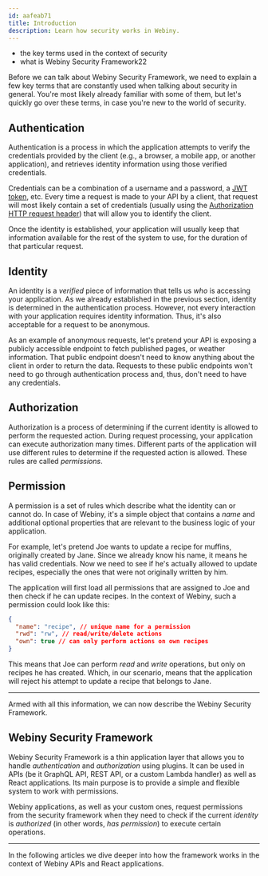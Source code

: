 ```yaml
---
id: aafeab71
title: Introduction
description: Learn how security works in Webiny.
---
```



<Alert type="success" title="What you'll learn">

- the key terms used in the context of security
- what is Webiny Security Framework22

</Alert>

Before we can talk about Webiny Security Framework, we need to explain a few key terms that are constantly used when talking about security in general. You're most likely already familiar with some of them, but let's quickly go over these terms, in case you're new to the world of security.

## Authentication

Authentication is a process in which the application attempts to verify the credentials provided by the client (e.g., a browser, a mobile app, or another application), and retrieves identity information using those verified credentials.

Credentials can be a combination of a username and a password, a [JWT token](https://en.wikipedia.org/wiki/JSON_Web_Token), etc. Every time a request is made to your API by a client, that request will most likely contain a set of credentials (usually using the [Authorization HTTP request header](https://developer.mozilla.org/en-US/docs/Web/HTTP/Headers/Authorization)) that will allow you to identify the client.

Once the identity is established, your application will usually keep that information available for the rest of the system to use, for the duration of that particular request.

## Identity

An identity is a _verified_ piece of information that tells us _who_ is accessing your application. As we already established in the previous section, identity is determined in the authentication process. However, not every interaction with your application requires identity information. Thus, it's also acceptable for a request to be anonymous.

As an example of anonymous requests, let's pretend your API is exposing a publicly accessible endpoint to fetch published pages, or weather information. That public endpoint doesn't need to know anything about the client in order to return the data. Requests to these public endpoints won't need to go through authentication process and, thus, don't need to have any credentials.

## Authorization

Authorization is a process of determining if the current identity is allowed to perform the requested action. During request processing, your application can execute authorization many times. Different parts of the application will use different rules to determine if the requested action is allowed. These rules are called _permissions_.

## Permission

A permission is a set of rules which describe what the identity can or cannot do. In case of Webiny, it's a simple object that contains a _name_ and additional optional properties that are relevant to the business logic of your application.

For example, let's pretend Joe wants to update a recipe for muffins, originally created by Jane. Since we already know his name, it means he has valid credentials. Now we need to see if he's actually allowed to update recipes, especially the ones that were not originally written by him.

The application will first load all permissions that are assigned to Joe and then check if he can update recipes. In the context of Webiny, such a permission could look like this:

```json Recipe permission
{
  "name": "recipe", // unique name for a permission
  "rwd": "rw", // read/write/delete actions
  "own": true // can only perform actions on own recipes
}
```

This means that Joe can perform _read_ and _write_ operations, but only on recipes he has created. Which, in our scenario, means that the application will reject his attempt to update a recipe that belongs to Jane.

---

Armed with all this information, we can now describe the Webiny Security Framework.

## Webiny Security Framework

Webiny Security Framework is a thin application layer that allows you to handle _authentication_ and _authorization_ using plugins. It can be used in APIs (be it GraphQL API, REST API, or a custom Lambda handler) as well as React applications. Its main purpose is to provide a simple and flexible system to work with permissions.

Webiny applications, as well as your custom ones, request permissions from the security framework when they need to check if the current _identity_ is _authorized_ (in other words, _has permission_) to execute certain operations.

---

In the following articles we dive deeper into how the framework works in the context of Webiny APIs and React applications.
